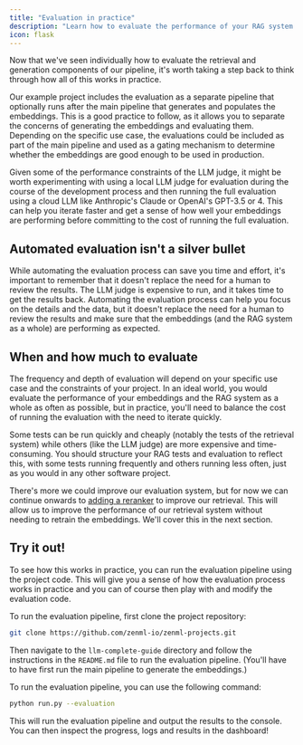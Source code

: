 ```yaml
---
title: "Evaluation in practice"
description: "Learn how to evaluate the performance of your RAG system in practice."
icon: flask
---
```


Now that we've seen individually how to evaluate the retrieval and generation components of our pipeline, it's worth taking a step back to think through how all of this works in practice.

Our example project includes the evaluation as a separate pipeline that optionally runs after the main pipeline that generates and populates the embeddings. This is a good practice to follow, as it allows you to separate the concerns of generating the embeddings and evaluating them. Depending on the specific use case, the evaluations could be included as part of the main pipeline and used as a gating mechanism to determine whether the embeddings are good enough to be used in production.

Given some of the performance constraints of the LLM judge, it might be worth experimenting with using a local LLM judge for evaluation during the course of the development process and then running the full evaluation using a cloud LLM like Anthropic's Claude or OpenAI's GPT-3.5 or 4\. This can help you iterate faster and get a sense of how well your embeddings are performing before committing to the cost of running the full evaluation.

## Automated evaluation isn't a silver bullet

While automating the evaluation process can save you time and effort, it's important to remember that it doesn't replace the need for a human to review the results. The LLM judge is expensive to run, and it takes time to get the results back. Automating the evaluation process can help you focus on the details and the data, but it doesn't replace the need for a human to review the results and make sure that the embeddings (and the RAG system as a whole) are performing as expected.

## When and how much to evaluate

The frequency and depth of evaluation will depend on your specific use case and the constraints of your project. In an ideal world, you would evaluate the performance of your embeddings and the RAG system as a whole as often as possible, but in practice, you'll need to balance the cost of running the evaluation with the need to iterate quickly.

Some tests can be run quickly and cheaply (notably the tests of the retrieval system) while others (like the LLM judge) are more expensive and time-consuming. You should structure your RAG tests and evaluation to reflect this, with some tests running frequently and others running less often, just as you would in any other software project.

There's more we could improve our evaluation system, but for now we can continue onwards to [adding a reranker](/v/0.70.0/versions/0.66.0/user-guide/llmops-guide/reranking) to improve our retrieval. This will allow us to improve the performance of our retrieval system without needing to retrain the embeddings. We'll cover this in the next section.

## Try it out!

To see how this works in practice, you can run the evaluation pipeline using the project code. This will give you a sense of how the evaluation process works in practice and you can of course then play with and modify the evaluation code.

To run the evaluation pipeline, first clone the project repository:

```Bash
git clone https://github.com/zenml-io/zenml-projects.git
```

Then navigate to the `llm-complete-guide` directory and follow the instructions in the `README.md` file to run the evaluation pipeline. (You'll have to have first run the main pipeline to generate the embeddings.)

To run the evaluation pipeline, you can use the following command:

```Bash
python run.py --evaluation
```

This will run the evaluation pipeline and output the results to the console. You can then inspect the progress, logs and results in the dashboard!
